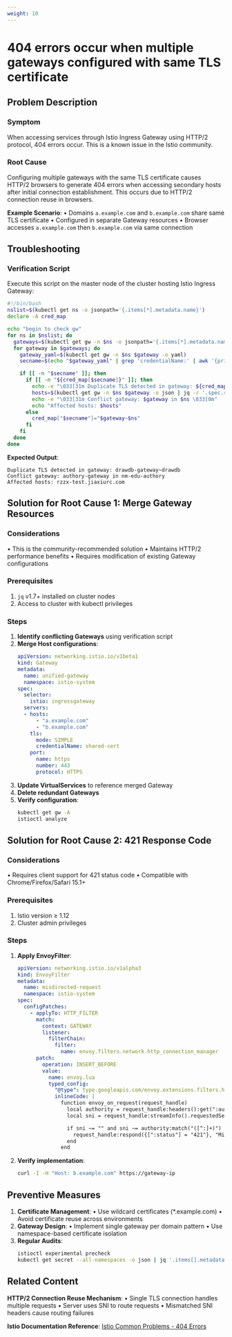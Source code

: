 ```yaml
---
weight: 10
---
```

# 404 errors occur when multiple gateways configured with same TLS certificate

## Problem Description

### Symptom
When accessing services through Istio Ingress Gateway using HTTP/2 protocol, 404 errors occur. This is a known issue in the Istio community.

### Root Cause
Configuring multiple gateways with the same TLS certificate causes HTTP/2 browsers to generate 404 errors when accessing secondary hosts after initial connection establishment. This occurs due to HTTP/2 connection reuse in browsers.

**Example Scenario**:
• Domains `a.example.com` and `b.example.com` share same TLS certificate
• Configured in separate Gateway resources
• Browser accesses `a.example.com` then `b.example.com` via same connection

## Troubleshooting

### Verification Script
Execute this script on the master node of the cluster hosting Istio Ingress Gateway:

```bash
#!/bin/bash
nslist=$(kubectl get ns -o jsonpath='{.items[*].metadata.name}')
declare -A cred_map

echo "begin to check gw"
for ns in $nslist; do
  gateways=$(kubectl get gw -n $ns -o jsonpath='{.items[*].metadata.name}')
  for gateway in $gateways; do
    gateway_yaml=$(kubectl get gw -n $ns $gateway -o yaml)
    secname=$(echo "$gateway_yaml" | grep 'credentialName:' | awk '{print $2}')

    if [[ -n "$secname" ]]; then
      if [[ -n "${cred_map[$secname]}" ]]; then
        echo -e "\033[31m Duplicate TLS detected in gateway: ${cred_map[$secname]} \033[0m"
        hosts=$(kubectl get gw -n $ns $gateway -o json | jq -r '.spec.servers[] | .hosts[]')
        echo -e "\033[31m Conflict gateway: $gateway in $ns \033[0m"
        echo "Affected hosts: $hosts"
      else
        cred_map["$secname"]="$gateway~$ns"
      fi
    fi
  done
done
```

**Expected Output**:
```plaintext
Duplicate TLS detected in gateway: drawdb-gateway~drawdb
Conflict gateway: authory-gateway in nm-edu-authory
Affected hosts: rzzx-test.jiaxiurc.com
```

## Solution for Root Cause 1: Merge Gateway Resources

### Considerations
• This is the community-recommended solution
• Maintains HTTP/2 performance benefits
• Requires modification of existing Gateway configurations

### Prerequisites
1. `jq` v1.7+ installed on cluster nodes
2. Access to cluster with kubectl privileges

### Steps
1. **Identify conflicting Gateways** using verification script
2. **Merge Host configurations**:
   ```yaml
   apiVersion: networking.istio.io/v1beta1
   kind: Gateway
   metadata:
     name: unified-gateway
     namespace: istio-system
   spec:
     selector:
       istio: ingressgateway
     servers:
     - hosts:
         - "a.example.com"
         - "b.example.com"
       tls:
         mode: SIMPLE
         credentialName: shared-cert
       port:
         name: https
         number: 443
         protocol: HTTPS
   ```
3. **Update VirtualServices** to reference merged Gateway
4. **Delete redundant Gateways**
5. **Verify configuration**:
   ```bash
   kubectl get gw -A
   istioctl analyze
   ```

## Solution for Root Cause 2: 421 Response Code

### Considerations
• Requires client support for 421 status code
• Compatible with Chrome/Firefox/Safari 15.1+

### Prerequisites
1. Istio version ≥ 1.12
2. Cluster admin privileges

### Steps
1. **Apply EnvoyFilter**:
   ```yaml
   apiVersion: networking.istio.io/v1alpha3
   kind: EnvoyFilter
   metadata:
     name: misdirected-request
     namespace: istio-system
   spec:
     configPatches:
       - applyTo: HTTP_FILTER
         match:
           context: GATEWAY
           listener:
             filterChain:
               filter:
                 name: envoy.filters.network.http_connection_manager
         patch:
           operation: INSERT_BEFORE
           value:
             name: envoy.lua
             typed_config:
               "@type": type.googleapis.com/envoy.extensions.filters.http.lua.v3.Lua
               inlineCode: |
                 function envoy_on_request(request_handle)
                   local authority = request_handle:headers():get(":authority")
                   local sni = request_handle:streamInfo().requestedServerName

                   if sni ~= "" and sni ~= authority:match("([^:]+)") then
                     request_handle:respond({[":status"] = "421"}, "Misdirected Request")
                   end
                 end
   ```
2. **Verify implementation**:
   ```bash
   curl -I -H "Host: b.example.com" https://gateway-ip
   ```

## Preventive Measures
1. **Certificate Management**:
   • Use wildcard certificates (*.example.com)
   • Avoid certificate reuse across environments
2. **Gateway Design**:
   • Implement single gateway per domain pattern
   • Use namespace-based certificate isolation
3. **Regular Audits**:
   ```bash
   istioctl experimental precheck
   kubectl get secret --all-namespaces -o json | jq '.items[].metadata.name' | sort | uniq -d
   ```

## Related Content
**HTTP/2 Connection Reuse Mechanism**:
• Single TLS connection handles multiple requests
• Server uses SNI to route requests
• Mismatched SNI headers cause routing failures

**Istio Documentation Reference**:
[Istio Common Problems - 404 Errors](https://istio.io/latest/docs/ops/common-problems/network-issues/#404-errors-occur-when-multiple-gateways-configured-with-same-tls-certificate)
